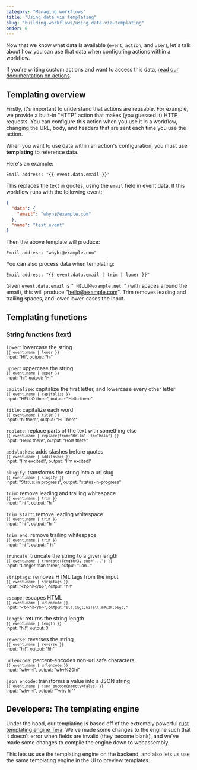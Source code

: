 ```yaml
---
category: "Managing workflows"
title: "Using data via templating"
slug: "building-workflows/using-data-via-templating"
order: 6
---
```


Now that we know what data is available (`event`, `action`, and `user`), let's talk about how you
can use that data when configuring actions within a workflow.

If you're writing custom actions and want to access this data, [read our documentation on
actions](/docs/actions).

## Templating overview

Firstly, it's important to understand that actions are reusable.  For example, we provide a built-in
"HTTP" action that makes (you guessed it) HTTP requests.  You can configure this action when you use
it in a workflow, changing the URL, body, and headers that are sent each time you use the action.

When you want to use data within an action's configuration, you must use **templating** to reference
data.

Here's an example:

```
Email address: "{{ event.data.email }}"
```

This replaces the text in quotes, using the `email` field in event data.  If this workflow runs with
the following event:

```json twoslash
{
  "data": {
    "email": "whyhi@example.com"
  },
  "name": "test.event"
}
```

Then the above template will produce:

```
Email address: "whyhi@example.com"
```

You can also process data when templating:

```
Email address: "{{ event.data.email | trim | lower }}"
```

Given `event.data.email` is "`  HELLO@example.net  `" (with spaces around the email), this will
produce "hello@example.com".  Trim removes leading and trailing spaces, and lower lower-cases the
input.

## Templating functions

### String functions (text)

`lower`: lowercase the string <br /><small>`{{ event.name | lower }}`</small><br /><small>Input: "HI", output: "hi"</small>

`upper`: uppercase the string <br /><small>`{{ event.name | upper }}`</small><br /><small>Input: "hi", output: "HI"</small>

`capitalize`: capitalize the first letter, and lowercase every other letter <br /><small>`{{ event.name | capitalize }}`</small><br /><small>Input: "HELLO there", output: "Hello there"</small>

`title`: capitalize each word<br /><small>`{{ event.name | title }}`</small><br /><small>Input: "hi there", output: "Hi There"</small>

`replace`: replace parts of the text with something else <br /><small>`{{ event.name | replace(from="Hello", to="Hola") }}`</small><br /><small>Input: "Hello there", output: "Hola there"</small>

`addslashes`: adds slashes before quotes <br /><small>`{{ event.name | addslashes }}`</small><br /><small>Input: "I'm excited!", output: "I\'m excited!"</small>

`slugify`: transforms the string into a url slug<br /><small>`{{ event.name | slugify }}`</small><br /><small>Input: "Status: in progress", output: "status-in-progress"</small>

`trim`: remove leading and trailing whitespace<br /><small>`{{ event.name | trim }}`</small><br /><small>Input: " hi ", output: "hi"</small>

`trim_start`: remove leading whitespace<br /><small>`{{ event.name | trim }}`</small><br /><small>Input: " hi ", output: "hi "</small>

`trim_end`: remove trailing whitespace<br /><small>`{{ event.name | trim }}`</small><br /><small>Input: " hi ", output: " hi"</small>

`truncate`: truncate the string to a given length<br /><small>`{{ event.name | truncate(length=3, end="...") }}`</small><br /><small>Input: "Longer than three", output: "Lon..."</small>

`striptags`: removes HTML tags from the input<br /><small>`{{ event.name | striptags }}`</small><br /><small>Input: "<b\>hi!</b\>", output: "hi!"</small>

`escape`: escapes HTML<br /><small>`{{ event.name | urlencode }}`</small><br /><small>Input: "<b\>hi!</b\>", output: "`&lt;b&gt;hi!&lt;&#x2F;b&gt;`"</small>

`length`: returns the string length<br /><small>`{{ event.name | length }}`</small><br /><small>Input: "hi!", output: 3</small>

`reverse`: reverses the string<br /><small>`{{ event.name | reverse }}`</small><br /><small>Input: "hi!", output: "!ih"</small>

`urlencode`: percent-encodes non-url safe characters<br /><small>`{{ event.name | urlencode }}`</small><br /><small>Input: "why hi", output: "why%20hi"</small>

`json_encode`: transforms a value into a JSON string<br /><small>`{{ event.name | json_encode(pretty=false) }}`</small><br /><small>Input: "why hi", output: ""why hi""</small>



## Developers:  The templating engine

Under the hood, our templating is based off of the extremely powerful [rust templating engine
Tera](https://tera.netlify.app/).  We've made some changes to the engine such that it doesn't error
when fields are invalid (they become blank), and we've made some changes to compile the engine down
to webassembly.

This lets us use the templating engine on the backend, and also lets us use the same templating
engine in the UI to preview templates.
